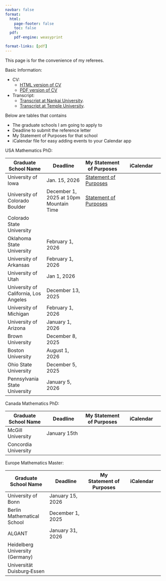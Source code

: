 ```yaml
---
navbar: false
format:
  html:
    page-footer: false
    toc: false
  pdf:
    pdf-engine: weasyprint

format-links: [pdf]
---
```

This page is for the convenience of my referees. 

Basic Information:

* CV:
    + <a href="https://wangyenshu.github.io/wangyanshu/CV">HTML version of CV</a>
    + <a href='javascript:(function(){var w=window.open("https://wangyenshu.github.io/wangyanshu/CV","popup","width=800,height=600");w.addEventListener("load",function(){w.print()},true)})();'>PDF version of CV</a>
        
* Transcript: 
    + <a href="https://wangyenshu.github.io/wangyanshu/referee/nk_transcript.pdf">Transcript at Nankai University</a>.[](nk_transcript.pdf)
    + <a href="https://wangyenshu.github.io/wangyanshu/referee/temple_transcript.pdf">Transcript at Temple University</a>.[](temple_transcript.pdf)

Below are tables that contains

* The graduate schools I am going to apply to
* Deadline to submit the reference letter
* My Statement of Purposes for that school
* iCalendar file for easy adding events to your Calendar app

USA Mathematics PhD:

| Graduate School Name | Deadline | My Statement of Purposes | iCalendar |
|--------|--------|--------|--------|
| University of Iowa | Jan. 15, 2026 | <a href="https://wangyenshu.github.io/wangyanshu/SOP/uiowa.html">Statement of Purposes</a> |
| University of Colorado Boulder | December 1, 2025 at 10pm Mountain Time | <a href="https://wangyenshu.github.io/wangyanshu/SOP/colorado.html">Statement of Purposes</a> |
| Colorado State University |
| Oklahoma State University | February 1, 2026 |
| University of Arkansas | February 1, 2026 |
| University of Utah | Jan 1, 2026 |
| University of California, Los Angeles | December 13, 2025 |
| University of Michigan | February 1, 2026 |
| University of Arizona | January 1, 2026 |
| Brown University | December 8, 2025 |
| Boston University | August 1, 2026 |
| Ohio State University | December 5, 2025 |
| Pennsylvania State University | January 5, 2026 |

Canada Mathematics PhD:

| Graduate School Name | Deadline | My Statement of Purposes | iCalendar |
|--------|--------|--------|--------|
| McGill University | January 15th |
| Concordia University |

Europe Mathematics Master:

| Graduate School Name | Deadline | My Statement of Purposes | iCalendar |
|--------|--------|--------|--------|
| University of Bonn | January 15, 2026 |
| Berlin Mathematical School | December 1, 2025 |
| ALGANT | January 31, 2026 |
| Heidelberg University (Germany) |
| Universität Duisburg‑Essen |
